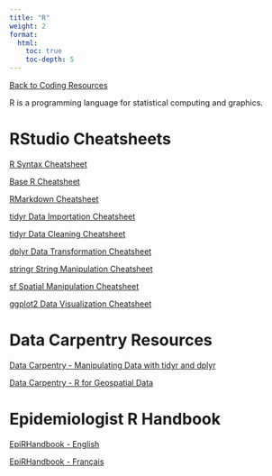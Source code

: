 ```yaml
---
title: "R"
weight: 2
format: 
  html: 
    toc: true
    toc-depth: 5
---
```

[[Back to Coding Resources](../coding_resources.qmd)]{.aside}

R is a programming language for statistical computing and graphics.

# RStudio Cheatsheets

[R Syntax Cheatsheet](https://github.com/rstudio/cheatsheets/blob/main/syntax.pdf)

[Base R Cheatsheet](https://github.com/rstudio/cheatsheets/blob/main/base-r.pdf)

[RMarkdown Cheatsheet](https://www.rstudio.com/wp-content/uploads/2015/02/rmarkdown-cheatsheet.pdf)

[tidyr Data Importation Cheatsheet](https://github.com/rstudio/cheatsheets/blob/main/data-import.pdf)

[tidyr Data Cleaning Cheatsheet](https://github.com/rstudio/cheatsheets/blob/main/tidyr.pdf)

[dplyr Data Transformation Cheatsheet](https://github.com/rstudio/cheatsheets/blob/main/data-transformation.pdf)

[stringr String Manipulation Cheatsheet](https://github.com/rstudio/cheatsheets/blob/main/strings.pdf)

[sf Spatial Manipulation Cheatsheet](https://github.com/rstudio/cheatsheets/blob/main/sf.pdf)

[ggplot2 Data Visualization Cheatsheet](https://github.com/rstudio/cheatsheets/blob/main/data-visualization.pdf)

# Data Carpentry Resources

[Data Carpentry - Manipulating Data with tidyr and dplyr](https://datacarpentry.org/R-ecology-lesson/03-dplyr.html)

[Data Carpentry - R for Geospatial Data](https://datacarpentry.org/r-intro-geospatial/)

# Epidemiologist R Handbook

[EpiRHandbook - English](https://epirhandbook.com/en/)

[EpiRHandbook - Français](https://epirhandbook.com/fr/)